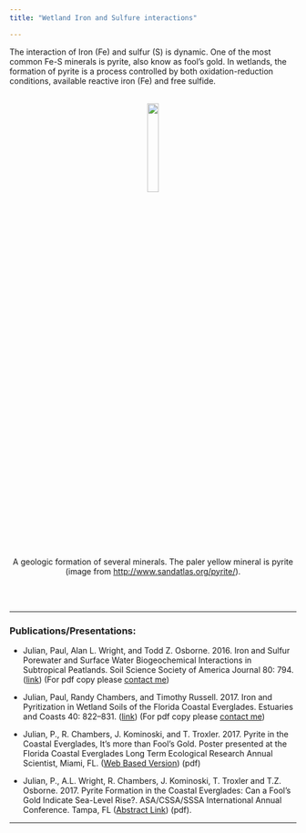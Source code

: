 ```yaml
---
title: "Wetland Iron and Sulfure interactions"

---
```


The interaction of Iron (Fe) and sulfur (S) is dynamic. One of the most common Fe-S minerals is pyrite, also know as fool's gold. In wetlands, the formation of pyrite is a process controlled by both oxidation-reduction conditions, available reactive iron (Fe) and free sulfide.

<br>
<center><div><img src="images/pyrite.jpeg" width="20%" align="center"></div></center>
<br>
<bf>
<center>A geologic formation of several minerals. The paler yellow mineral is pyrite (image from [http://www.sandatlas.org/pyrite/](http://www.sandatlas.org/pyrite/)).</center>
<br>
<br>

***

### Publications/Presentations:
* Julian, Paul, Alan L. Wright, and Todd Z. Osborne. 2016. Iron and Sulfur Porewater and Surface Water Biogeochemical Interactions in Subtropical Peatlands. Soil Science Society of America Journal 80: 794. ([link](https://dl.sciencesocieties.org/publications/sssaj/abstracts/80/3/794)) (For pdf copy please [contact me](mailto:pjulian@ufl.edu))
 
* Julian, Paul, Randy Chambers, and Timothy Russell. 2017. Iron and Pyritization in Wetland Soils of the Florida Coastal Everglades. Estuaries and Coasts 40: 822–831. ([link](https://link.springer.com/article/10.1007/s12237-016-0180-3)) (For pdf copy please [contact me](mailto:pjulian@ufl.edu))

* Julian, P., R. Chambers, J. Kominoski, and T. Troxler. 2017. Pyrite in the Coastal Everglades, It’s more than Fool’s Gold. Poster presented at the Florida Coastal Everglades Long Term Ecological Research Annual Scientist, Miami, FL.  ([Web Based Version](http://rpubs.com/pjulian/LTER_FeS)) (pdf)

* Julian, P., A.L. Wright, R. Chambers, J. Kominoski, T. Troxler and T.Z. Osborne. 2017. Pyrite Formation in the Coastal Everglades: Can a Fool's Gold Indicate Sea-Level Rise?. ASA/CSSA/SSSA International Annual Conference. Tampa, FL  ([Abstract Link](https://scisoc.confex.com/scisoc/2017am/webprogram/Paper107254.html)) (pdf).

***